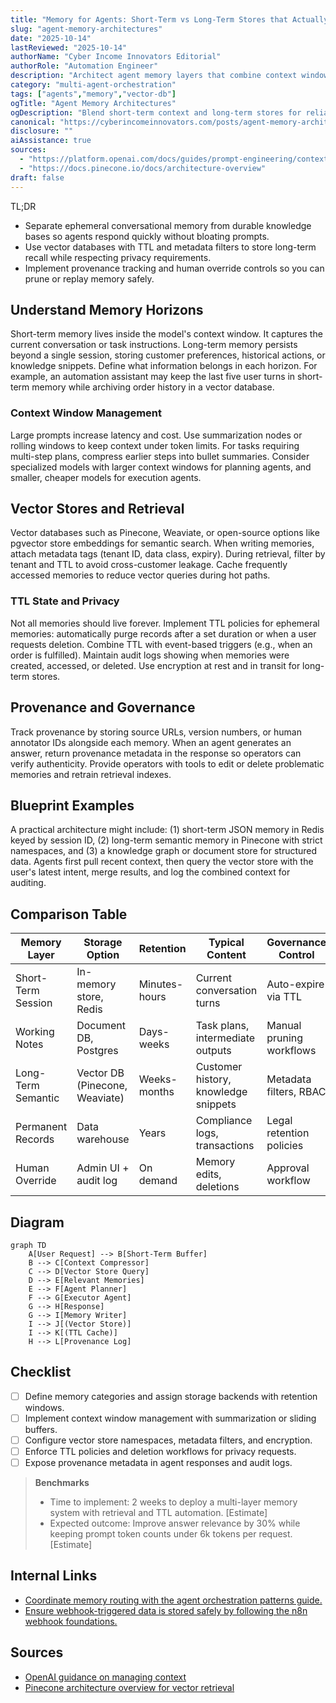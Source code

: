```yaml
---
title: "Memory for Agents: Short-Term vs Long-Term Stores that Actually Work"
slug: "agent-memory-architectures"
date: "2025-10-14"
lastReviewed: "2025-10-14"
authorName: "Cyber Income Innovators Editorial"
authorRole: "Automation Engineer"
description: "Architect agent memory layers that combine context windows, vector stores, and TTL caches without leaking sensitive data."
category: "multi-agent-orchestration"
tags: ["agents","memory","vector-db"]
ogTitle: "Agent Memory Architectures"
ogDescription: "Blend short-term context and long-term stores for reliable agent recall."
canonical: "https://cyberincomeinnovators.com/posts/agent-memory-architectures"
disclosure: ""
aiAssistance: true
sources:
  - "https://platform.openai.com/docs/guides/prompt-engineering/context"
  - "https://docs.pinecone.io/docs/architecture-overview"
draft: false
---
```


TL;DR
- Separate ephemeral conversational memory from durable knowledge bases so agents respond quickly without bloating prompts.
- Use vector databases with TTL and metadata filters to store long-term recall while respecting privacy requirements.
- Implement provenance tracking and human override controls so you can prune or replay memory safely.

## Understand Memory Horizons
Short-term memory lives inside the model's context window. It captures the current conversation or task instructions. Long-term memory persists beyond a single session, storing customer preferences, historical actions, or knowledge snippets. Define what information belongs in each horizon. For example, an automation assistant may keep the last five user turns in short-term memory while archiving order history in a vector database.

### Context Window Management
Large prompts increase latency and cost. Use summarization nodes or rolling windows to keep context under token limits. For tasks requiring multi-step plans, compress earlier steps into bullet summaries. Consider specialized models with larger context windows for planning agents, and smaller, cheaper models for execution agents.

## Vector Stores and Retrieval
Vector databases such as Pinecone, Weaviate, or open-source options like pgvector store embeddings for semantic search. When writing memories, attach metadata tags (tenant ID, data class, expiry). During retrieval, filter by tenant and TTL to avoid cross-customer leakage. Cache frequently accessed memories to reduce vector queries during hot paths.

### TTL State and Privacy
Not all memories should live forever. Implement TTL policies for ephemeral memories: automatically purge records after a set duration or when a user requests deletion. Combine TTL with event-based triggers (e.g., when an order is fulfilled). Maintain audit logs showing when memories were created, accessed, or deleted. Use encryption at rest and in transit for long-term stores.

## Provenance and Governance
Track provenance by storing source URLs, version numbers, or human annotator IDs alongside each memory. When an agent generates an answer, return provenance metadata in the response so operators can verify authenticity. Provide operators with tools to edit or delete problematic memories and retrain retrieval indexes.

## Blueprint Examples
A practical architecture might include: (1) short-term JSON memory in Redis keyed by session ID, (2) long-term semantic memory in Pinecone with strict namespaces, and (3) a knowledge graph or document store for structured data. Agents first pull recent context, then query the vector store with the user's latest intent, merge results, and log the combined context for auditing.

## Comparison Table
| Memory Layer | Storage Option | Retention | Typical Content | Governance Control |
| --- | --- | --- | --- | --- |
| Short-Term Session | In-memory store, Redis | Minutes-hours | Current conversation turns | Auto-expire via TTL |
| Working Notes | Document DB, Postgres | Days-weeks | Task plans, intermediate outputs | Manual pruning workflows |
| Long-Term Semantic | Vector DB (Pinecone, Weaviate) | Weeks-months | Customer history, knowledge snippets | Metadata filters, RBAC |
| Permanent Records | Data warehouse | Years | Compliance logs, transactions | Legal retention policies |
| Human Override | Admin UI + audit log | On demand | Memory edits, deletions | Approval workflow |

## Diagram
```mermaid
graph TD
    A[User Request] --> B[Short-Term Buffer]
    B --> C[Context Compressor]
    C --> D[Vector Store Query]
    D --> E[Relevant Memories]
    E --> F[Agent Planner]
    F --> G[Executor Agent]
    G --> H[Response]
    G --> I[Memory Writer]
    I --> J[(Vector Store)]
    I --> K[(TTL Cache)]
    H --> L[Provenance Log]
```

## Checklist
- [ ] Define memory categories and assign storage backends with retention windows.
- [ ] Implement context window management with summarization or sliding buffers.
- [ ] Configure vector store namespaces, metadata filters, and encryption.
- [ ] Enforce TTL policies and deletion workflows for privacy requests.
- [ ] Expose provenance metadata in agent responses and audit logs.

> **Benchmarks**
> - Time to implement: 2 weeks to deploy a multi-layer memory system with retrieval and TTL automation. [Estimate]
> - Expected outcome: Improve answer relevance by 30% while keeping prompt token counts under 6k tokens per request. [Estimate]

## Internal Links
- [Coordinate memory routing with the agent orchestration patterns guide.](../multi-agent-orchestration/agent-routing-patterns.mdx)
- [Ensure webhook-triggered data is stored safely by following the n8n webhook foundations.](../n8n-workflows-integrations/n8n-triggers-webhooks-foundation.mdx)

## Sources
- [OpenAI guidance on managing context](https://platform.openai.com/docs/guides/prompt-engineering/context)
- [Pinecone architecture overview for vector retrieval](https://docs.pinecone.io/docs/architecture-overview)
